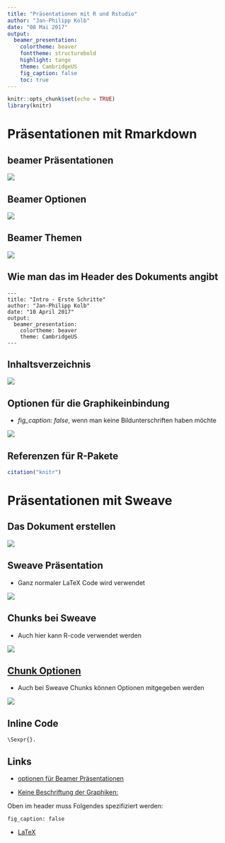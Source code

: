 ```yaml
---
title: "Präsentationen mit R und Rstudio"
author: "Jan-Philipp Kolb"
date: "08 Mai 2017"
output: 
  beamer_presentation: 
    colortheme: beaver
    fonttheme: structurebold
    highlight: tango
    theme: CambridgeUS
    fig_caption: false
    toc: true
---
```


```r
knitr::opts_chunk$set(echo = TRUE)
library(knitr)

```

# Präsentationen mit Rmarkdown

## beamer Präsentationen

![](figure/beamerexample.PNG)

## Beamer Optionen

![](figure/beamerOptions.PNG)

## Beamer Themen

![](http://1.bp.blogspot.com/-ZTtDq0hOkqY/Ti0Z3WwoIJI/AAAAAAAAAPc/HM3t4j4t7h0/s1600/Screenshot%2B-%2B07252011%2B-%2B03%253A22%253A15%2BAM.png)

## Wie man das im Header des Dokuments angibt

```
---
title: "Intro - Erste Schritte"
author: "Jan-Philipp Kolb"
date: "10 April 2017"
output:
  beamer_presentation: 
    colortheme: beaver
    theme: CambridgeUS
---
```



## Inhaltsverzeichnis

![](figure/BeamerInhaltsVZ.PNG)

## Optionen für die Graphikeinbindung

- *fig_caption: false*, wenn man keine Bildunterschriften haben möchte

![](figure/figOpts.PNG)

## Referenzen für R-Pakete

```r
citation("knitr")
```


# Präsentationen mit Sweave

## Das Dokument erstellen

![](figure/BSPsweave.png)

## Sweave Präsentation

- Ganz normaler LaTeX Code wird verwendet

![](figure/Sweave1ex.PNG)

## Chunks bei Sweave

- Auch hier kann R-code verwendet werden

![](figure/SweaveCodeChunk.PNG)

## [Chunk Optionen](http://k-baeumchen.fuhlbrueck.net/R-und-LaTeX.html)

- Auch bei Sweave Chunks können Optionen mitgegeben werden

![](figure/SweaveOptionen.PNG)

## Inline Code

```
\Sexpr{}.
```



## Links

- [optionen für Beamer Präsentationen](http://rmarkdown.rstudio.com/beamer_presentation_format.html)

- [Keine Beschriftung der Graphiken:](http://stackoverflow.com/questions/38514954/removing-figure-text-in-rmarkdown)

Oben im header muss Folgendes spezifiziert werden:

```
fig_caption: false
```


- [LaTeX](https://www.r-bloggers.com/from-openoffice-noob-to-control-freak-a-love-story-with-r-latex-and-knitr/)